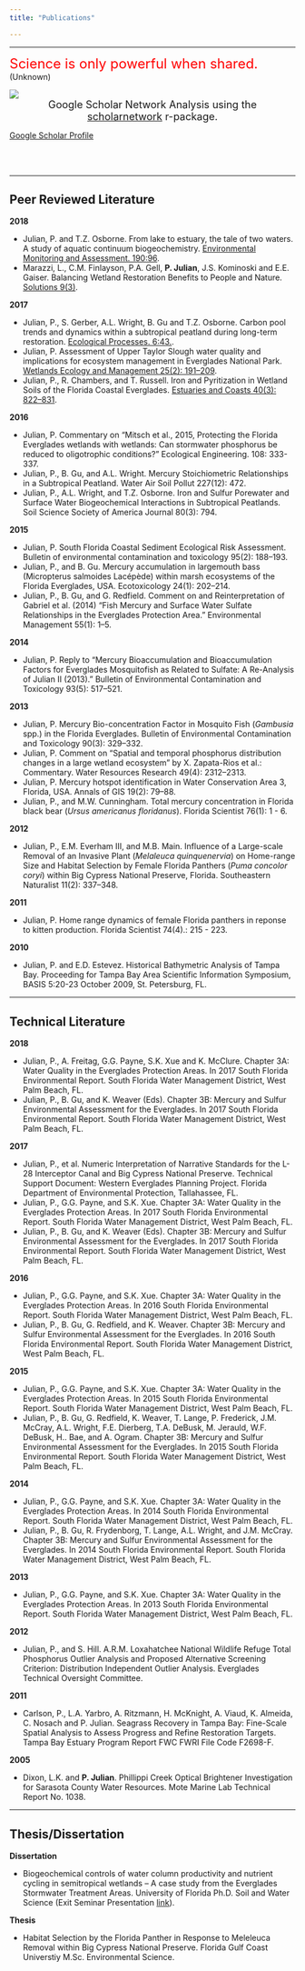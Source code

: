 ```yaml
---
title: "Publications"

---
```


****
<font size=5 color="red">Science is only powerful when shared. </font>
(Unknown)

![](images/scholarnetwork.jpg)
<br>
<font size=4><center>Google Scholar Network Analysis using the [scholarnetwork](https://github.com/pablobarbera/scholarnetwork){target="_blank"} r-package.</center></font>


[Google Scholar Profile](https://scholar.google.com/citations?user=lcDejAEAAAAJ&hl=en){target="_blank"}

<br>
<br>

****

## Peer Reviewed Literature

__2018__

* Julian, P. and T.Z. Osborne. From lake to estuary, the tale of two waters. A study of aquatic continuum biogeochemistry. [Environmental Monitoring and Assessment. 190:96](https://link.springer.com/article/10.1007%2Fs10661-017-6455-8){target="_blank"}.
* Marazzi, L., C.M. Finlayson, P.A. Gell, __P. Julian__, J.S. Kominoski and E.E. Gaiser. Balancing Wetland Restoration Benefits to People and Nature. [Solutions 9(3)](https://www.thesolutionsjournal.com/article/balancing-wetland-restoration-benefits-people-nature/){target="_blank"}.


__2017__

* Julian, P., S. Gerber, A.L. Wright, B. Gu and T.Z. Osborne. Carbon pool trends and dynamics within a subtropical peatland during long-term restoration. [Ecological Processes. 6:43.](https://ecologicalprocesses.springeropen.com/articles/10.1186/s13717-017-0110-8){target="_blank"}. 
* Julian, P. Assessment of Upper Taylor Slough water quality and implications for ecosystem management in Everglades National Park. [Wetlands Ecology and Management 25(2): 191–209](https://link.springer.com/article/10.1007/s11273-016-9509-8){target="_blank"}.
* Julian, P., R. Chambers, and T. Russell.  Iron and Pyritization in Wetland Soils of the Florida Coastal Everglades. [Estuaries and Coasts 40(3): 822–831](https://link.springer.com/article/10.1007/s12237-016-0180-3){target="_blank"}.

__2016__

* Julian, P.  Commentary on “Mitsch et al., 2015, Protecting the Florida Everglades wetlands with wetlands: Can stormwater phosphorus be reduced to oligotrophic conditions?” Ecological Engineering. 108: 333-337.
* Julian, P., B. Gu, and A.L. Wright.  Mercury Stoichiometric Relationships in a Subtropical Peatland. Water Air Soil Pollut 227(12): 472.
* Julian, P., A.L. Wright, and T.Z. Osborne. Iron and Sulfur Porewater and Surface Water Biogeochemical Interactions in Subtropical Peatlands. Soil Science Society of America Journal 80(3): 794.

__2015__

* Julian, P. South Florida Coastal Sediment Ecological Risk Assessment. Bulletin of environmental contamination and toxicology 95(2): 188–193.
* Julian, P., and B. Gu. Mercury accumulation in largemouth bass (Micropterus salmoides Lacépède) within marsh ecosystems of the Florida Everglades, USA. Ecotoxicology 24(1): 202–214.
* Julian, P., B. Gu, and G. Redfield. Comment on and Reinterpretation of Gabriel et al. (2014) “Fish Mercury and Surface Water Sulfate Relationships in the Everglades Protection Area.” Environmental Management 55(1): 1–5.

__2014__

* Julian, P.  Reply to “Mercury Bioaccumulation and Bioaccumulation Factors for Everglades Mosquitofish as Related to Sulfate: A Re-Analysis of Julian II (2013).” Bulletin of Environmental Contamination and Toxicology 93(5): 517–521.

__2013__

* Julian, P. Mercury Bio-concentration Factor in Mosquito Fish (_Gambusia_ spp.) in the Florida Everglades. Bulletin of Environmental Contamination and Toxicology 90(3): 329–332.
* Julian, P. Comment on “Spatial and temporal phosphorus distribution changes in a large wetland ecosystem” by X. Zapata-Rios et al.: Commentary. Water Resources Research 49(4): 2312–2313.
* Julian, P. Mercury hotspot identification in Water Conservation Area 3, Florida, USA. Annals of GIS 19(2): 79–88.
* Julian, P., and M.W. Cunningham. Total mercury concentration in Florida black bear (_Ursus americanus floridanus_). Florida Scientist 76(1): 1 - 6.

__2012__

* Julian, P., E.M. Everham III, and M.B. Main.  Influence of a Large-scale Removal of an Invasive Plant (_Melaleuca quinquenervia_) on Home-range Size and Habitat Selection by Female Florida Panthers (_Puma concolor coryi_) within Big Cypress National Preserve, Florida. Southeastern Naturalist 11(2): 337–348. 

__2011__

* Julian, P.  Home range dynamics of female Florida panthers in reponse to kitten production. Florida Scientist 74(4).: 215 - 223.

__2010__

* Julian, P. and E.D. Estevez. Historical Bathymetric Analysis of Tampa Bay. Proceeding for Tampa Bay Area Scientific Information Symposium, BASIS 5:20-23 October 2009, St. Petersburg, FL.


****

## Technical Literature

__2018__

* Julian, P., A. Freitag, G.G. Payne, S.K. Xue and K. McClure. Chapter 3A: Water Quality in the Everglades Protection Areas. In 2017 South Florida Environmental Report. South Florida Water Management District, West Palm Beach, FL.
* Julian, P., B. Gu, and K. Weaver (Eds). Chapter 3B: Mercury and Sulfur Environmental Assessment for the Everglades. In 2017 South Florida Environmental Report. South Florida Water Management District, West Palm Beach, FL.

__2017__

* Julian, P., et al. Numeric Interpretation of Narrative Standards for the L-28 Interceptor Canal and Big Cypress National Preserve. Technical Support Document: Western Everglades Planning Project. Florida Department of Environmental Protection, Tallahassee, FL. 
* Julian, P., G.G. Payne, and S.K. Xue. Chapter 3A: Water Quality in the Everglades Protection Areas. In 2017 South Florida Environmental Report. South Florida Water Management District, West Palm Beach, FL.
* Julian, P., B. Gu, and K. Weaver (Eds). Chapter 3B: Mercury and Sulfur Environmental Assessment for the Everglades. In 2017 South Florida Environmental Report. South Florida Water Management District, West Palm Beach, FL.

__2016__

* Julian, P., G.G. Payne, and S.K. Xue. Chapter 3A: Water Quality in the Everglades Protection Areas. In 2016 South Florida Environmental Report. South Florida Water Management District, West Palm Beach, FL.
* Julian, P., B. Gu, G. Redfield, and K. Weaver. Chapter 3B: Mercury and Sulfur Environmental Assessment for the Everglades. In 2016 South Florida Environmental Report. South Florida Water Management District, West Palm Beach, FL.

__2015__

* Julian, P., G.G. Payne, and S.K. Xue. Chapter 3A: Water Quality in the Everglades Protection Areas. In 2015 South Florida Environmental Report. South Florida Water Management District, West Palm Beach, FL.
* Julian, P., B. Gu, G. Redfield, K. Weaver, T. Lange, P. Frederick, J.M. McCray, A.L. Wright, F.E. Dierberg, T.A. DeBusk, M. Jerauld, W.F. DeBusk, H.. Bae, and A. Ogram. Chapter 3B: Mercury and Sulfur Environmental Assessment for the Everglades. In 2015 South Florida Environmental Report. South Florida Water Management District, West Palm Beach, FL.

__2014__

* Julian, P., G.G. Payne, and S.K. Xue. Chapter 3A: Water Quality in the Everglades Protection Areas. In 2014 South Florida Environmental Report. South Florida Water Management District, West Palm Beach, FL.
* Julian, P., B. Gu, R. Frydenborg, T. Lange, A.L. Wright, and J.M. McCray. Chapter 3B: Mercury and Sulfur Environmental Assessment for the Everglades. In 2014 South Florida Environmental Report. South Florida Water Management District, West Palm Beach, FL.

__2013__

* Julian, P., G.G. Payne, and S.K. Xue. Chapter 3A: Water Quality in the Everglades Protection Areas. In 2013 South Florida Environmental Report. South Florida Water Management District, West Palm Beach, FL.

__2012__

* Julian, P., and S. Hill. A.R.M. Loxahatchee National Wildlife Refuge Total Phosphorus Outlier Analysis and Proposed Alternative Screening Criterion: Distribution Independent Outlier Analysis. Everglades Technical Oversight Committee.

__2011__

* Carlson, P., L.A. Yarbro, A. Ritzmann, H. McKnight, A. Viaud, K. Almeida, C. Nosach and P. Julian. Seagrass Recovery in Tampa Bay: Fine-Scale Spatial Analysis to Assess Progress and Refine Restoration Targets. Tampa Bay Estuary Program Report FWC FWRI File Code F2698-F.

__2005__

* Dixon, L.K. and __P. Julian__. Phillippi Creek Optical Brightener Investigation for Sarasota County Water Resources. Mote Marine Lab Technical Report No. 1038.

****

## Thesis/Dissertation

__Dissertation__

* Biogeochemical controls of water column productivity and nutrient cycling in semitropical wetlands – A case study from the Everglades Stormwater Treatment Areas. University of Florida Ph.D. Soil and Water Science (Exit Seminar Presentation [link](https://mediasite.video.ufl.edu/Mediasite/Play/1cec00883964429cb70bb64ee9c75b861d?catalog=231f847b-8d7f-48ef-9156-85798805dbcb){target="_blank"}).

__Thesis__

* Habitat Selection by the Florida Panther in Response to Meleleuca Removal within Big Cypress National Preserve. Florida Gulf Coast Universtiy M.Sc. Environmental Science.